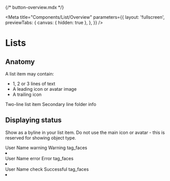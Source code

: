 {/* button-overview.mdx */}


<Meta
  title="Components/List/Overview"
  parameters={{
    layout: 'fullscreen',
    previewTabs: {
      canvas: { hidden: true },
    },
  }}
/>

<style>
  {`
  .docs-story > div:first-of-type .innerZoomElementWrapper > div {
      border: none !important;
  }
  .docs-story mwc-list {
    margin: 0 auto;
    max-width: 30rem;
  }
  `}
</style>

# Lists

## Anatomy

A list item may contain:

- 1, 2 or 3 lines of text
- A leading icon or avatar image
- A trailing icon

<Canvas>
  <cv-list>
    <cv-list-item graphic="avatar" hasMeta twoline>
      <span>Two-line list item</span>
      <span slot="secondary">Secondary line</span>
      <cv-icon slot="graphic">folder</cv-icon>
      <cv-icon slot="meta">info</cv-icon>
    </cv-list-item>
  </cv-list>
</Canvas>

## Displaying status

Show as a byline in your list item. Do not use the main icon or avatar - this is reserved for showing object type.

<Canvas>
  <cv-list>
    <cv-list-item twoline graphic="avatar">
      <span>User Name</span>
      <span slot="secondary" class="status-caution">
        <cv-icon>warning</cv-icon>
        Warning
      </span>
      <cv-icon slot="graphic" class="inverted">
        tag_faces
      </cv-icon>
    </cv-list-item>
    <li divider role="separator"></li>
    <cv-list-item twoline graphic="avatar">
      <span>User Name</span>
      <span slot="secondary" class="status-negative">
        <cv-icon>error</cv-icon>
        Error
      </span>
      <cv-icon slot="graphic" class="inverted">
        tag_faces
      </cv-icon>
    </cv-list-item>
    <li divider role="separator"></li>
    <cv-list-item twoline graphic="avatar">
      <span>User Name</span>
      <span slot="secondary" class="status-positive">
        <cv-icon>check</cv-icon>
        Successful
      </span>
      <cv-icon slot="graphic" class="inverted">
        tag_faces
      </cv-icon>
    </cv-list-item>
    <li divider role="separator"></li>
  </cv-list>
</Canvas>
